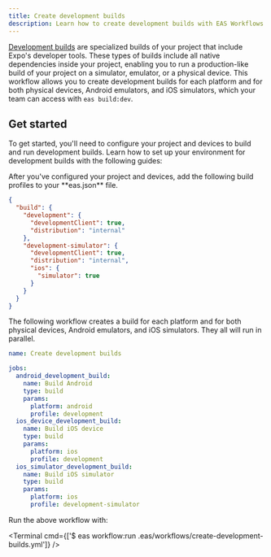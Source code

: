 ```yaml
---
title: Create development builds
description: Learn how to create development builds with EAS Workflows.
---
```




[Development builds](/develop/development-builds/introduction/) are specialized builds of your project that include Expo's developer tools. These types of builds include all native dependencies inside your project, enabling you to run a production-like build of your project on a simulator, emulator, or a physical device. This workflow allows you to create development builds for each platform and for both physical devices, Android emulators, and iOS simulators, which your team can access with `eas build:dev`.

<ContentSpotlight
  alt="Graph showing the development builds workflow."
  src="/static/images/eas-workflows/create-development-builds.png"
/>

<VideoBoxLink
  className="mb-4"
  videoId="u8MAJ0F18s0"
  title="Expo Golden Workflow: Automate the creation of development builds"
/>

## Get started

<Prerequisites summary="Prerequisites" numberOfRequirements={2}>
  <Requirement number={1} title="Set up your environment">
    To get started, you'll need to configure your project and devices to build and run development builds. Learn how to set up your environment for development builds with the following guides:

<BoxLink
  title="Android device setup"
  description="Get your project ready for development builds."
  href="/get-started/set-up-your-environment/?mode=development-build&platform=android&device=physical"
  Icon={BookOpen02Icon}
/>

<BoxLink
  title="Android Emulator setup"
  description="Get your project ready for development builds."
  href="/get-started/set-up-your-environment/?mode=development-build&platform=android&device=simulated"
  Icon={BookOpen02Icon}
/>

<BoxLink
  title="iOS device setup"
  description="Get your project ready for development builds."
  href="/get-started/set-up-your-environment/?mode=development-build&platform=ios&device=physical"
  Icon={BookOpen02Icon}
/>

<BoxLink
  title="iOS Simulator setup"
  description="Get your project ready for development builds."
  href="/get-started/set-up-your-environment/?mode=development-build&platform=ios&device=simulated"
  Icon={BookOpen02Icon}
/>

  </Requirement>
  <Requirement number={2} title="Create build profiles">
  After you've configured your project and devices, add the following build profiles to your **eas.json** file.

```json eas.json
{
  "build": {
    "development": {
      "developmentClient": true,
      "distribution": "internal"
    },
    "development-simulator": {
      "developmentClient": true,
      "distribution": "internal",
      "ios": {
        "simulator": true
      }
    }
  }
}
```

  </Requirement>
</Prerequisites>

The following workflow creates a build for each platform and for both physical devices, Android emulators, and iOS simulators. They all will run in parallel.

```yaml .eas/workflows/create-development-builds.yml
name: Create development builds

jobs:
  android_development_build:
    name: Build Android
    type: build
    params:
      platform: android
      profile: development
  ios_device_development_build:
    name: Build iOS device
    type: build
    params:
      platform: ios
      profile: development
  ios_simulator_development_build:
    name: Build iOS simulator
    type: build
    params:
      platform: ios
      profile: development-simulator
```

Run the above workflow with:

<Terminal cmd={['$ eas workflow:run .eas/workflows/create-development-builds.yml']} />
